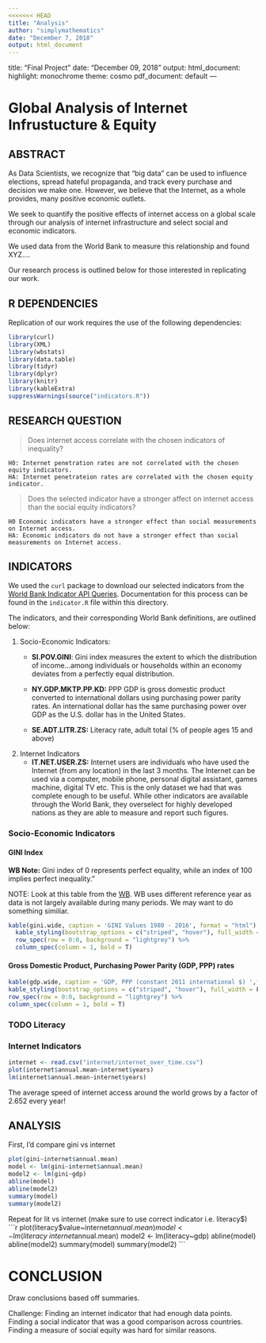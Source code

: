 ```yaml
---
<<<<<<< HEAD
title: "Analysis"
author: "simplymathematics"
date: "December 7, 2018"
output: html_document
---
```


title: "Final Project"
date: "December 09, 2018"
output:
  html_document:
    highlight: monochrome
    theme: cosmo
  pdf_document: default
---

# Global Analysis of Internet Infrustucture & Equity

## ABSTRACT

As Data Scientists, we recognize that "big data" can be used to influence elections, spread hateful propaganda, and track every purchase and decision we make one. However, we believe that the Internet, as a whole provides, many positive economic outlets.  

We seek to quantify the positive effects of internet access on a global scale through our analysis of internet infrastructure and select social and economic indicators. 

We used data from the World Bank to measure this relationship and found XYZ....  

Our research process is outlined below for those interested in replicating our work.  

## R DEPENDENCIES

Replication of our work requires the use of the following dependencies:

```r
library(curl) 
library(XML) 
library(wbstats)
library(data.table)
library(tidyr)
library(dplyr)
library(knitr)
library(kableExtra)
suppressWarnings(source("indicators.R"))
```

## RESEARCH QUESTION

> Does internet access correlate with the chosen indicators of inequality?

    H0: Internet penetration rates are not correlated with the chosen equity indicators.
    HA: Internet penetrateion rates are correlated with the chosen equity indicator.

> Does the selected indicator have a stronger affect on internet access than the social equity indicators?
    
    H0 Economic indicators have a stronger effect than social measurements on Internet access.
    HA: Economic indicators do not have a stronger effect than social measurements on Internet access.


## INDICATORS 

We used the `curl` package to download our selected indicators from the [World Bank Indicator API Queries](https://datahelpdesk.worldbank.org/knowledgebase/articles/898599-indicator-api-queries). Documentation for this process can be found in the `indicator.R` file within this directory. 
 
The indicators, and their corresponding World Bank definitions, are outlined below:

1. Socio-Economic Indicators:
    - **SI.POV.GINI**: Gini index measures the extent to which the distribution of income...among individuals or households within an economy deviates from a perfectly equal distribution.

    - **NY.GDP.MKTP.PP.KD:** PPP GDP is gross domestic product converted to international dollars using purchasing power parity rates. An international dollar has the same purchasing power over GDP as the U.S. dollar has in the United States. 
    - **SE.ADT.LITR.ZS:** Literacy rate, adult total (% of people ages 15 and above)
    
     
2. Internet Indicators
    - **IT.NET.USER.ZS:** Internet users are individuals who have used the Internet (from any location) in the last 3 months. The Internet can be used via a computer, mobile phone, personal digital assistant, games machine, digital TV etc. This is the only dataset we had that was complete enough to be useful. While other indicators are available through the World Bank, they overselect for highly developed nations as they are able to measure and report such figures.

### Socio-Economic Indicators

#### GINI Index

**WB Note:** Gini index of 0 represents perfect equality, while an index of 100 implies perfect inequality."

NOTE: Look at this table from the [WB](http://wdi.worldbank.org/table/1.3). WB uses different reference year as data is not largely available during many periods. We may want to do something similiar. 


``` r
kable(gini.wide, caption = 'GINI Values 1980 - 2016', format = "html")  %>%
  kable_styling(bootstrap_options = c("striped", "hover"), full_width = F, position = "c") %>%
  row_spec(row = 0:0, background = "lightgrey") %>%
  column_spec(column = 1, bold = T) 
```

#### Gross Domestic Product, Purchasing Power Parity (GDP, PPP) rates

``` r
kable(gdp.wide, caption = 'GDP, PPP (constant 2011 international $) ',format="html") %>%
kable_styling(bootstrap_options = c("striped", "hover"), full_width = F, position = "c") %>%
row_spec(row = 0:0, background = "lightgrey") %>%
column_spec(column = 1, bold = T) 
```

### TODO Literacy

### Internet Indicators
```r
internet <- read.csv("internet/internet_over_time.csv")
plot(internet$annual.mean~internet$years)
lm(internet$annual.mean~internet$years)
```
The average speed of internet access around the world grows by a factor of 2.652 every year!


## ANALYSIS 

First, I'd compare gini vs internet
```r
plot(gini~internet$annual.mean)
model <- lm(gini~internet$annual.mean)
model2 <- lm(gini~gdp)
abline(model)
abline(model2)
summary(model)
summary(model2)
```

Repeat for lit vs internet (make sure to use correct indicator i.e. literacy$)
```r
plot(literacy$value~internet$annual.mean)
model <- lm(literacy~internet$annual.mean)
model2 <- lm(literacy~gdp)
abline(model)
abline(model2)
summary(model)
summary(model2)
```

# CONCLUSION

Draw conclusions based off summaries.

Challenge: Finding an internet indicator that had enough data points. Finding a social indicator that was a good comparison across countries. Finding a measure of social equity was hard for similar reasons.

